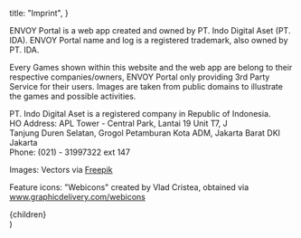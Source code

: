 
  title: "Imprint",
}

ENVOY Portal is a web app created and owned by PT. Indo Digital Aset (PT. IDA).
ENVOY Portal name and log is a registered trademark, also owned by PT. IDA.

Every Games shown within this website and the web app are belong to their respective companies/owners, ENVOY Portal only providing 3rd Party Service for their users. Images are taken from public domains to illustrate the games and possible activities.

PT. Indo Digital Aset is a registered company in Republic of Indonesia.  
HO Address: APL Tower - Central Park, Lantai 19 Unit T7, J  
Tanjung Duren Selatan, Grogol Petamburan Kota ADM, Jakarta Barat DKI Jakarta  
Phone: (021) - 31997322 ext 147

Images: Vectors via <a href="https://www.freepik.com" rel="noopener" target="_blank">Freepik</a>

Feature icons: "Webicons" created by Vlad Cristea, obtained via <a href="https://www.graphicdelivery.com/webicons" rel="noopener" target="_blank">www.graphicdelivery.com/webicons</a>

  <PageLayout meta={meta}>
    <div className="container">
      <article className="prose mt-8">{children}</article>
    </div>
  </PageLayout>
)
